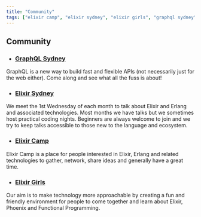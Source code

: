 ```yaml
---
title: "Community"
tags: ["elixir camp", "elixir sydney", "elixir girls", "graphql sydney"]
---
```


## Community

- <a href="http://graphql.sydney" target="_blank">
  <h3 style={{ color: "darkorchid" }}>GraphQL Sydney</h3>
</a>
GraphQL is a new way to build fast and flexible APIs (not necessarily just for
the web either). Come along and see what all the fuss is about!

- <a href="http://elixir.sydney" target="_blank">
  <h3 style={{ color: "darkslateblue" }}>Elixir Sydney</h3>
</a>
We meet the 1st Wednesday of each month to talk about Elixir and
Erlang and associated technologies. Most months we have talks but we
sometimes host practical coding nights. Beginners are always welcome
to join and we try to keep talks accessible to those new to the
language and ecosystem.

- <a href="http://elixir.camp" target="_blank">
  <h3>Elixir Camp</h3>
</a>
Elixir Camp is a place for people interested in Elixir, Erlang and
related technologies to gather, network, share ideas and generally
have a great time.

- <a href="http://elixirgirls.com" target="_blank">
  <h3 style={{ color: "darkgrey" }}>Elixir Girls</h3>
</a>
Our aim is to make technology more approachable by creating a fun
and friendly environment for people to come together and learn about
Elixir, Phoenix and Functional Programming.
